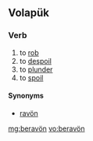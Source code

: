 ==Volapük==

===Verb===
{{head|vo|verb}}

# to [[rob]]
# to [[despoil]]
# to [[plunder]] 
# to [[spoil]]

====Synonyms====
* [[ravön]]

[[mg:beravön]]
[[vo:beravön]]